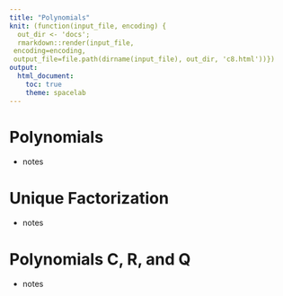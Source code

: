 ```yaml
---
title: "Polynomials"
knit: (function(input_file, encoding) {
  out_dir <- 'docs';
  rmarkdown::render(input_file,
 encoding=encoding,
 output_file=file.path(dirname(input_file), out_dir, 'c8.html'))})
output:
  html_document:
    toc: true
    theme: spacelab
---
```


# Polynomials 

* notes

# Unique Factorization 

* notes

# Polynomials **C**, **R**, and **Q**

* notes